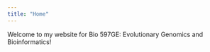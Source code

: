 ```yaml
---
title: "Home"
---
```


Welcome to my website for Bio 597GE: Evolutionary Genomics and Bioinformatics!
